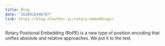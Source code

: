 ```yaml
---
title: Blog
date: "1618916440767"
link: https://blog.eleuther.ai/rotary-embeddings/
---
```

Rotary Positional Embedding (RoPE) is a new type of position encoding that unifies absolute and relative approaches. We put it to the test.